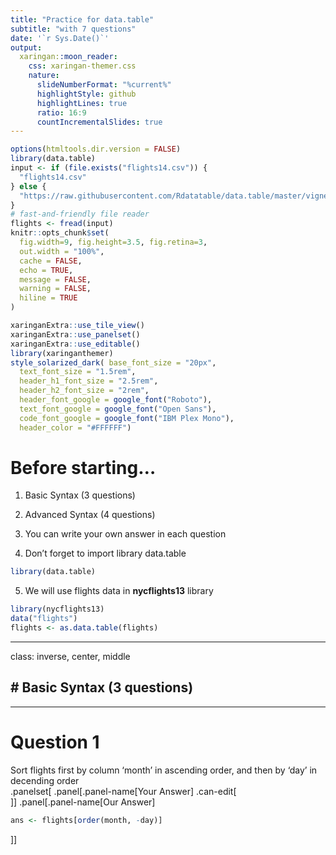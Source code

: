 ```yaml
---
title: "Practice for data.table"
subtitle: "with 7 questions"  
date: '`r Sys.Date()`'
output:
  xaringan::moon_reader:
    css: xaringan-themer.css
    nature:
      slideNumberFormat: "%current%"
      highlightStyle: github
      highlightLines: true
      ratio: 16:9
      countIncrementalSlides: true
---
```


```r
options(htmltools.dir.version = FALSE)
library(data.table)
input <- if (file.exists("flights14.csv")) {
  "flights14.csv"
} else {
  "https://raw.githubusercontent.com/Rdatatable/data.table/master/vignettes/flights14.csv"
}
# fast-and-friendly file reader 
flights <- fread(input)
knitr::opts_chunk$set(
  fig.width=9, fig.height=3.5, fig.retina=3,
  out.width = "100%",
  cache = FALSE,
  echo = TRUE,
  message = FALSE, 
  warning = FALSE,
  hiline = TRUE
)
```

```r
xaringanExtra::use_tile_view()
xaringanExtra::use_panelset()
xaringanExtra::use_editable()
library(xaringanthemer)
style_solarized_dark( base_font_size = "20px",
  text_font_size = "1.5rem",
  header_h1_font_size = "2.5rem",
  header_h2_font_size = "2rem",
  header_font_google = google_font("Roboto"),
  text_font_google = google_font("Open Sans"),
  code_font_google = google_font("IBM Plex Mono"),
  header_color = "#FFFFFF")
```

# Before starting...

1. Basic Syntax (3 questions)

2. Advanced Syntax (4 questions)

3. You can write your own answer in each question  

4. Don't forget to import library data.table
```r
library(data.table)
```

5. We will use flights data in **nycflights13** library 

```r
library(nycflights13)
data("flights")
flights <- as.data.table(flights)
```


---

class: inverse, center, middle

# Basic Syntax (3 questions)
----
---

# Question 1

Sort flights first by column 'month' in ascending order, and then by 'day' in decending order  
.panelset[
.panel[.panel-name[Your Answer]
.can-edit[  
]]
.panel[.panel-name[Our Answer]
```r
ans <- flights[order(month, -day)]
```

]]





